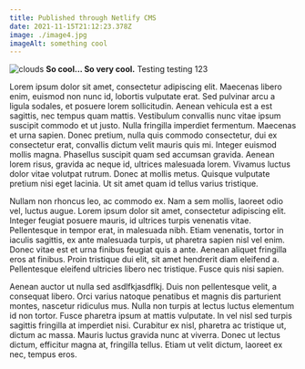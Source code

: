 ```yaml
---
title: Published through Netlify CMS
date: 2021-11-15T21:12:23.378Z
image: ./image4.jpg
imageAlt: something cool
---
```


![clouds](image4.jpg)
**So cool... So very cool.** Testing testing 123

Lorem ipsum dolor sit amet, consectetur adipiscing elit. Maecenas libero enim, euismod non nunc id, lobortis vulputate erat. Sed pulvinar arcu a ligula sodales, et posuere lorem sollicitudin. Aenean vehicula est a est sagittis, nec tempus quam mattis. Vestibulum convallis nunc vitae ipsum suscipit commodo et ut justo. Nulla fringilla imperdiet fermentum. Maecenas et urna sapien. Donec pretium, nulla quis commodo consectetur, dui ex consectetur erat, convallis dictum velit mauris quis mi. Integer euismod mollis magna. Phasellus suscipit quam sed accumsan gravida. Aenean lorem risus, gravida ac neque id, ultrices malesuada lorem. Vivamus luctus dolor vitae volutpat rutrum. Donec at mollis metus. Quisque vulputate pretium nisi eget lacinia. Ut sit amet quam id tellus varius tristique.

Nullam non rhoncus leo, ac commodo ex. Nam a sem mollis, laoreet odio vel, luctus augue. Lorem ipsum dolor sit amet, consectetur adipiscing elit. Integer feugiat posuere mauris, id ultrices turpis venenatis vitae. Pellentesque in tempor erat, in malesuada nibh. Etiam venenatis, tortor in iaculis sagittis, ex ante malesuada turpis, ut pharetra sapien nisl vel enim. Donec vitae est et urna finibus feugiat quis a ante. Aenean aliquet fringilla eros at finibus. Proin tristique dui elit, sit amet hendrerit diam eleifend a. Pellentesque eleifend ultricies libero nec tristique. Fusce quis nisi sapien.

Aenean auctor ut nulla sed asdlfkjasdflkj. Duis non pellentesque velit, a consequat libero. Orci varius natoque penatibus et magnis dis parturient montes, nascetur ridiculus mus. Nulla non turpis at lectus luctus elementum id non tortor. Fusce pharetra ipsum at mattis vulputate. In vel nisl sed turpis sagittis fringilla at imperdiet nisi. Curabitur ex nisl, pharetra ac tristique ut, dictum ac massa. Mauris luctus gravida nunc at viverra. Donec ut lectus dictum, efficitur magna at, fringilla tellus. Etiam ut velit dictum, laoreet ex nec, tempus eros.
